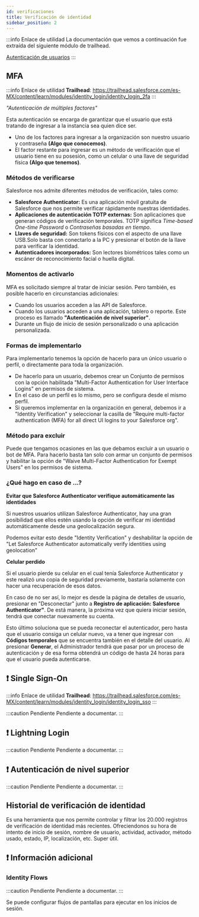```yaml
---
id: verificaciones
title: Verificación de identidad
sidebar_position: 2
---
```


:::info Enlace de utilidad
La documentación que vemos a continuación fue extraída del siguiente módulo de trailhead.

[Autenticación de usuarios](https://trailhead.salesforce.com/es-MX/content/learn/modules/identity_login)
:::


## MFA 
:::info Enlace de utilidad
**Trailhead**: 
https://trailhead.salesforce.com/es-MX/content/learn/modules/identity_login/identity_login_2fa
:::

*"Autenticación de múltiples factores"*

Esta autenticación se encarga de garantizar que el usuario que está tratando de ingresar a la instancia
sea quien dice ser.

* Uno de los factores para ingresar a la organización son nuestro usuario y contraseña **(Algo que conocemos)**.
* El factor restante para ingresar es un método de verificación que el usuario tiene en su posesión, como un celular o una llave de seguridad 
física **(Algo que tenemos)**.

### Métodos de verificarse
Salesforce nos admite diferentes métodos de verificación, tales como: 
* **Salesforce Authenticator:** Es una aplicación móvil gratuita de Salesforce que nos permite verificar rápidamente nuestras identidades.
* **Aplicaciones de autenticación TOTP externas:** Son aplicaciones que generan códigos de verificación temporales. TOTP significa *Time-based One-time Password* o *Contraseñas basadas en tiempo*. 
* **Llaves de seguridad:** Son tokens físicos con el aspecto de una llave USB.Solo basta con conectarlo a la PC y presionar el botón
de la llave para verificar la identidad.
* **Autenticadores incorporados:** Son lectores biométricos tales como un escáner de reconocimiento facial
o huella digital.

### Momentos de activarlo
MFA es solicitado siempre al tratar de iniciar sesión. Pero también, es posible hacerlo en circunstancias adicionales:
* Cuando los usuarios acceden a las API de Salesforce.
* Cuando los usuarios acceden a una aplicación, tablero o reporte. Este proceso es llamado **"Autenticación de nivel superior"**.
* Durante un flujo de inicio de sesión personalizado o una aplicación personalizada.


### Formas de implementarlo
Para implementarlo tenemos la opción de hacerlo para un único usuario o perfil, o directamente para toda la organización.
* De hacerlo para un usuario, debemos crear un Conjunto de permisos con la opción habilitada "Multi-Factor Authentication for User Interface Logins" en permisos de sistema.
* En el caso de un perfil es lo mismo, pero se configura desde el mismo perfil.
* Si queremos implementar en la organización en general, debemos ir a "Identity Verification" y seleccionar la casilla de "Require multi-factor authentication (MFA) for all direct UI logins to your Salesforce org".

### Método para excluir
Puede que tengamos ocasiones en las que debamos excluir a un usuario o bot de MFA. Para hacerlo basta tan solo con armar un conjunto de permisos y habilitar la opción de "Waive Multi-Factor Authentication for Exempt Users" 
en los permisos de sistema.


### ¿Qué hago en caso de ...?

**Evitar que Salesforce Authenticator verifique automáticamente las identidades**

Si nuestros usuarios utilizan Salesforce Authenticator, hay una gran posibilidad que ellos estén usando la opción de verificar mi identidad automáticamente desde una geolocalización 
segura.

Podemos evitar esto desde "Identity Verification" y deshabilitar la opción de "Let Salesforce Authenticator automatically verify identities using geolocation"

**Celular perdido** 

Si el usuario pierde su celular en el cual tenía Salesforce Authenticator y este realizó una copia de seguridad previamente, bastaría solamente con hacer una recuperación
de esos datos. 

En caso de no ser así, lo mejor es desde la página de detalles de usuario, presionar en "Desconectar" junto a **Registro de aplicación: Salesforce Authenticator"**.
De está manera, la próxima vez que quiera iniciar sesión, tendrá que conectar nuevamente su cuenta.

Esto último soluciona que se pueda reconectar el autenticador, pero hasta que el usuario consiga un celular nuevo, va a tener que ingresar con **Códigos temporales** que se encuentra también
en el detalle del usuario. Al presionar **Generar**, el Administrador tendrá que pasar por un proceso de autenticación y de esa forma obtendrá un código de hasta 24 horas para que el usuario pueda autenticarse.


## :exclamation: Single Sign-On
:::info Enlace de utilidad
**Trailhead**: 
https://trailhead.salesforce.com/es-MX/content/learn/modules/identity_login/identity_login_sso
:::

:::caution Pendiente
Pendiente a documentar.
:::

## :exclamation: Lightning Login
:::caution Pendiente
Pendiente a documentar.
:::


## :exclamation: Autenticación de nivel superior
:::caution Pendiente
Pendiente a documentar.
:::

## Historial de verificación de identidad
Es una herramienta que nos permite controlar y filtrar los 20.000 registros de verificación de identidad más recientes. Ofreciendonos su hora de intento de inicio de sesión, 
nombre de usuario, actividad, activador, método usado, estado, IP, localización, etc. Super útil.


## :exclamation: Información adicional

### Identity Flows
:::caution Pendiente
Pendiente a documentar.
:::

Se puede configurar flujos de pantallas para ejecutar en los inicios de sesión.




